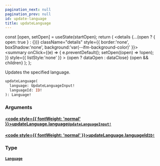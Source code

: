 ```yaml
---
pagination_next: null
pagination_prev: null
id: update-language
title: updateLanguage
---
```









  const [open, setOpen] = useState(startOpen);
  return (
    <details {...(open ? { open: true } : {})} className="details" style={{ border:'none', boxShadow:'none', background:'var(--ifm-background-color)' }}>
      <summary
        onClick={(e) => {
          e.preventDefault();
          setOpen((open) => !open);
        }}
        style={{ listStyle:'none' }}
      >
      {open ? dataOpen : dataClose}
      </summary>
      {open && children}
    </details>
  );
};








Updates the specified language.


```graphql
updateLanguage(
  language: UpdateLanguageInput!
  languageId: ID!
): Language!
```




### Arguments

#### [<code style={{ fontWeight: 'normal' }}>updateLanguage.<b>language</b></code>](#)<Bullet />[`UpdateLanguageInput!`](/schema/types/inputs/update-language-input.mdx) <Badge class="badge badge--secondary" text="non-null"/> <Badge class="badge badge--secondary" text="input"/> 



#### [<code style={{ fontWeight: 'normal' }}>updateLanguage.<b>languageId</b></code>](#)<Bullet />[`ID!`](/schema/types/scalars/id.mdx) <Badge class="badge badge--secondary" text="non-null"/> <Badge class="badge badge--secondary" text="scalar"/> 



### Type

#### [`Language`](/schema/types/objects/language.mdx) <Badge class="badge badge--secondary" text="object"/> 







